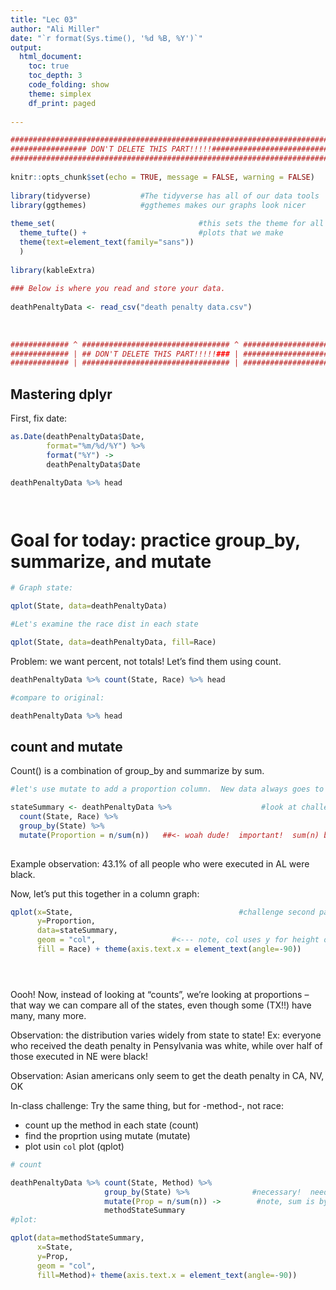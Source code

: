 ```yaml
---
title: "Lec 03"
author: "Ali Miller"
date: "`r format(Sys.time(), '%d %B, %Y')`"
output: 
  html_document:
    toc: true
    toc_depth: 3
    code_folding: show
    theme: simplex
    df_print: paged
  
---
```


```r
###########################################################################
################# DON'T DELETE THIS PART!!!!!##############################
###########################################################################
                                                                          #
knitr::opts_chunk$set(echo = TRUE, message = FALSE, warning = FALSE)      #
                                                                          #
library(tidyverse)           #The tidyverse has all of our data tools     #
library(ggthemes)            #ggthemes makes our graphs look nicer        #
                                                                          # 
theme_set(                                #this sets the theme for all    #
  theme_tufte() +                         #plots that we make             #
  theme(text=element_text(family="sans"))                                 #
  )                                                                       #
                                                                          #
library(kableExtra)                                                                          #
                                                                          #
### Below is where you read and store your data.                          #
                                                                          #
deathPenaltyData <- read_csv("death penalty data.csv")
                                                                          #
                                                                          #
                                                                          #
############# ^ ################################# ^ #######################
############# | ## DON'T DELETE THIS PART!!!!!### | #######################
############# | ################################# | #######################
```

## Mastering dplyr

First, fix date:

```r
as.Date(deathPenaltyData$Date, 
        format="%m/%d/%Y") %>% 
        format("%Y") ->
        deathPenaltyData$Date

deathPenaltyData %>% head 




```


# Goal for today:  practice group_by, summarize, and mutate

```r
# Graph state:

qplot(State, data=deathPenaltyData)

#Let's examine the race dist in each state

qplot(State, data=deathPenaltyData, fill=Race)


```

Problem:  we want percent, not totals!  Let's find them using count.

```r


deathPenaltyData %>% count(State, Race) %>% head

#compare to original:

deathPenaltyData %>% head


```
## count and mutate

Count() is a combination of group_by and summarize by sum.


```r

#let's use mutate to add a proportion column.  New data always goes to end

stateSummary <- deathPenaltyData %>%                    #look at challenge below!
  count(State, Race) %>% 
  group_by(State) %>% 
  mutate(Proportion = n/sum(n))   ##<- woah dude!  important!  sum(n) by category
  

```

Example observation:  43.1% of all people who were executed in AL were black.  

Now, let's put this together in a column graph:

```r



qplot(x=State,                                     #challenge second part
      y=Proportion,
      data=stateSummary,
      geom = "col",                 #<--- note, col uses y for height of bar
      fill = Race) + theme(axis.text.x = element_text(angle=-90))





```


Oooh!  Now, instead of looking at "counts", we're looking at proportions -- that way we can compare all of the states, even though some (TX!!) have many, many more.

Observation:  the distribution varies widely from state to state!  Ex:  everyone who received the death penalty in Pensylvania was white, while over half of those executed in NE were black!

Observation:  Asian americans only seem to get the death penalty in CA, NV, OK


In-class challenge:  Try the same thing, but for -method-, not race:

- count up the method in each state  (count)
- find the proprtion using mutate   (mutate)
- plot usin `col` plot                (qplot)


```r
# count

deathPenaltyData %>% count(State, Method) %>%
                     group_by(State) %>%              #necessary!  need % in each state!
                     mutate(Prop = n/sum(n)) ->        #note, sum is by state, since group_by
                     methodStateSummary
#plot:

qplot(data=methodStateSummary,
      x=State,
      y=Prop,
      geom = "col",
      fill=Method)+ theme(axis.text.x = element_text(angle=-90))

```

